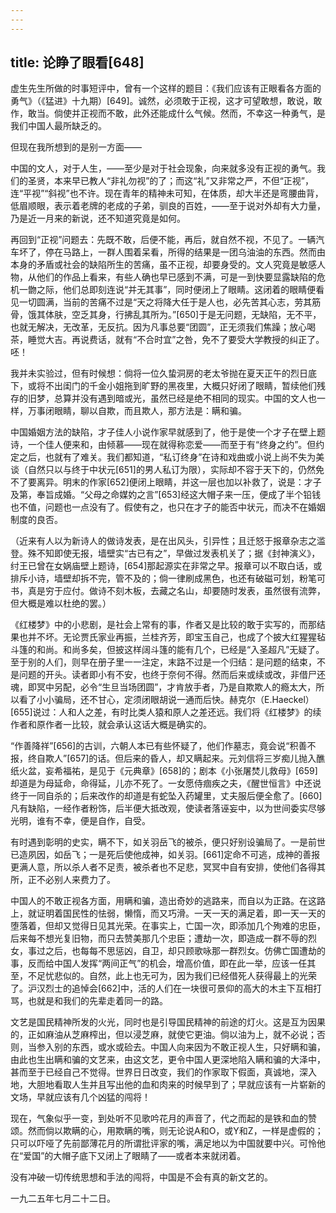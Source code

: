 ```yaml
---
---
---
```

title: 论睁了眼看[648]
---




虚生先生所做的时事短评中，曾有一个这样的题目：《我们应该有正眼看各方面的勇气》（《猛进》十九期）[649]。诚然，必须敢于正视，这才可望敢想，敢说，敢作，敢当。倘使并正视而不敢，此外还能成什么气候。然而，不幸这一种勇气，是我们中国人最所缺乏的。

但现在我所想到的是别一方面——

中国的文人，对于人生，——至少是对于社会现象，向来就多没有正视的勇气。我们的圣贤，本来早已教人“非礼勿视”的了；而这“礼”又非常之严，不但“正视”，连“平视”“斜视”也不许。现在青年的精神未可知，在体质，却大半还是弯腰曲背，低眉顺眼，表示着老牌的老成的子弟，驯良的百姓，——至于说对外却有大力量，乃是近一月来的新说，还不知道究竟是如何。

再回到“正视”问题去：先既不敢，后便不能，再后，就自然不视，不见了。一辆汽车坏了，停在马路上，一群人围着呆看，所得的结果是一团乌油油的东西。然而由本身的矛盾或社会的缺陷所生的苦痛，虽不正视，却要身受的。文人究竟是敏感人物，从他们的作品上看来，有些人确也早已感到不满，可是一到快要显露缺陷的危机一朆之际，他们总即刻连说“并无其事”，同时便闭上了眼睛。这闭着的眼睛便看见一切圆满，当前的苦痛不过是“天之将降大任于是人也，必先苦其心志，劳其筋骨，饿其体肤，空乏其身，行拂乱其所为。”[650]于是无问题，无缺陷，无不平，也就无解决，无改革，无反抗。因为凡事总要“团圆”，正无须我们焦躁；放心喝茶，睡觉大吉。再说费话，就有“不合时宜”之咎，免不了要受大学教授的纠正了。呸！

我并未实验过，但有时候想：倘将一位久蛰洞房的老太爷抛在夏天正午的烈日底下，或将不出闺门的千金小姐拖到旷野的黑夜里，大概只好闭了眼睛，暂续他们残存的旧梦，总算并没有遇到暗或光，虽然已经是绝不相同的现实。中国的文人也一样，万事闭眼睛，聊以自欺，而且欺人，那方法是：瞒和骗。

中国婚姻方法的缺陷，才子佳人小说作家早就感到了，他于是使一个才子在壁上题诗，一个佳人便来和，由倾慕——现在就得称恋爱——而至于有“终身之约”。但约定之后，也就有了难关。我们都知道，“私订终身”在诗和戏曲或小说上尚不失为美谈（自然只以与终于中状元[651]的男人私订为限），实际却不容于天下的，仍然免不了要离异。明末的作家[652]便闭上眼睛，并这一层也加以补救了，说是：才子及第，奉旨成婚。“父母之命媒妁之言”[653]经这大帽子来一压，便成了半个铅钱也不值，问题也一点没有了。假使有之，也只在才子的能否中状元，而决不在婚姻制度的良否。

（近来有人以为新诗人的做诗发表，是在出风头，引异性；且迁怒于报章杂志之滥登。殊不知即使无报，墙壁实“古已有之”，早做过发表机关了；据《封神演义》，纣王已曾在女娲庙壁上题诗，[654]那起源实在非常之早。报章可以不取白话，或排斥小诗，墙壁却拆不完，管不及的；倘一律刷成黑色，也还有破磁可划，粉笔可书，真是穷于应付。做诗不刻木板，去藏之名山，却要随时发表，虽然很有流弊，但大概是难以杜绝的罢。）

《红楼梦》中的小悲剧，是社会上常有的事，作者又是比较的敢于实写的，而那结果也并不坏。无论贾氏家业再振，兰桂齐芳，即宝玉自己，也成了个披大红猩猩毡斗篷的和尚。和尚多矣，但披这样阔斗篷的能有几个，已经是“入圣超凡”无疑了。至于别的人们，则早在册子里一一注定，末路不过是一个归结：是问题的结束，不是问题的开头。读者即小有不安，也终于奈何不得。然而后来或续或改，非借尸还魂，即冥中另配，必令“生旦当场团圆”，才肯放手者，乃是自欺欺人的瘾太大，所以看了小小骗局，还不甘心，定须闭眼胡说一通而后快。赫克尔（E.Haeckel）[655]说过：人和人之差，有时比类人猿和原人之差还远。我们将《红楼梦》的续作者和原作者一比较，就会承认这话大概是确实的。

“作善降祥”[656]的古训，六朝人本已有些怀疑了，他们作墓志，竟会说“积善不报，终自欺人”[657]的话。但后来的昏人，却又瞒起来。元刘信将三岁痴儿抛入醮纸火盆，妄希福祐，是见于《元典章》[658]的；剧本《小张屠焚儿救母》[659]却道是为母延命，命得延，儿亦不死了。一女愿侍痼疾之夫，《醒世恒言》中还说终于一同自杀的；后来改作的却道是有蛇坠入药罐里，丈夫服后便全愈了。[660]凡有缺陷，一经作者粉饰，后半便大抵改观，使读者落诬妄中，以为世间委实尽够光明，谁有不幸，便是自作，自受。

有时遇到彰明的史实，瞒不下，如关羽岳飞的被杀，便只好别设骗局了。一是前世已造夙因，如岳飞；一是死后使他成神，如关羽。[661]定命不可逃，成神的善报更满人意，所以杀人者不足责，被杀者也不足悲，冥冥中自有安排，使他们各得其所，正不必别人来费力了。

中国人的不敢正视各方面，用瞒和骗，造出奇妙的逃路来，而自以为正路。在这路上，就证明着国民性的怯弱，懒惰，而又巧滑。一天一天的满足着，即一天一天的堕落着，但却又觉得日见其光荣。在事实上，亡国一次，即添加几个殉难的忠臣，后来每不想光复旧物，而只去赞美那几个忠臣；遭劫一次，即造成一群不辱的烈女，事过之后，也每每不思惩凶，自卫，却只顾歌咏那一群烈女。仿佛亡国遭劫的事，反而给中国人发挥“两间正气”的机会，增高价值，即在此一举，应该一任其至，不足忧悲似的。自然，此上也无可为，因为我们已经借死人获得最上的光荣了。沪汉烈士的追悼会[662]中，活的人们在一块很可景仰的高大的木主下互相打骂，也就是和我们的先辈走着同一的路。

文艺是国民精神所发的火光，同时也是引导国民精神的前途的灯火。这是互为因果的，正如麻油从芝麻榨出，但以浸芝麻，就使它更油。倘以油为上，就不必说；否则，当参入别的东西，或水或硷去。中国人向来因为不敢正视人生，只好瞒和骗，由此也生出瞒和骗的文艺来，由这文艺，更令中国人更深地陷入瞒和骗的大泽中，甚而至于已经自己不觉得。世界日日改变，我们的作家取下假面，真诚地，深入地，大胆地看取人生并且写出他的血和肉来的时候早到了；早就应该有一片崭新的文场，早就应该有几个凶猛的闯将！

现在，气象似乎一变，到处听不见歌吟花月的声音了，代之而起的是铁和血的赞颂。然而倘以欺瞒的心，用欺瞒的嘴，则无论说A和O，或Y和Z，一样是虚假的；只可以吓哑了先前鄙薄花月的所谓批评家的嘴，满足地以为中国就要中兴。可怜他在“爱国”的大帽子底下又闭上了眼睛了——或者本来就闭着。

没有冲破一切传统思想和手法的闯将，中国是不会有真的新文艺的。

一九二五年七月二十二日。